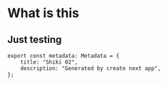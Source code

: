 # What is this
## Just testing

```tsx
export const metadata: Metadata = {
    title: "Shiki 02",
    description: "Generated by create next app",
};
```